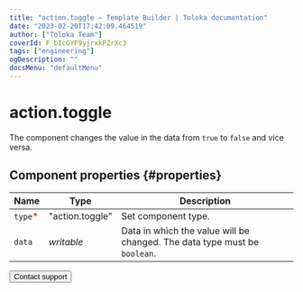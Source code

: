 ```yaml
---
title: "action.toggle — Template Builder | Toloka documentation"
date: "2023-02-20T17:42:09.464519"
author: ["Toloka Team"]
coverId: F_bIcOYF9yjrxkPZrXc3
tags: ["engineering"]
ogDescription: ""
docsMenu: "defaultMenu"
---
```



# action.toggle

The component changes the value in the data from `true` to `false` and vice versa.

## Component properties {#properties}

**Name** | **Type** | **Description**
----- | ----- | -----
`type`<span style="color: red">\*</span> | "action.toggle" | Set component type.
`data` | _writable_ | Data in which the value will be changed. The data type must be `boolean`.

<Button themeColor="light" view="default" size="l" type="link" url="/docs/guide/troubleshooting/support?form-source=template-builder-reference-action-toggle">Contact support</Button>